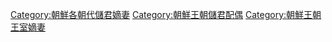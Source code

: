 [[Category:朝鮮各朝代儲君嫡妻|Category:朝鮮各朝代儲君嫡妻]]
[[Category:朝鮮王朝儲君配偶|Category:朝鮮王朝儲君配偶]]
[[Category:朝鮮王朝王室嫡妻|Category:朝鮮王朝王室嫡妻]]
